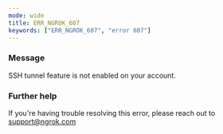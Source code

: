 ```yaml
---
mode: wide
title: ERR_NGROK_607
keywords: ["ERR_NGROK_607", "error 607"]
---
```


### Message

SSH tunnel feature is not enabled on your account.

### Further help

If you're having trouble resolving this error, please reach out to [support@ngrok.com](mailto:support@ngrok.com?subject=Help%20with%20ERR_NGROK_607)
